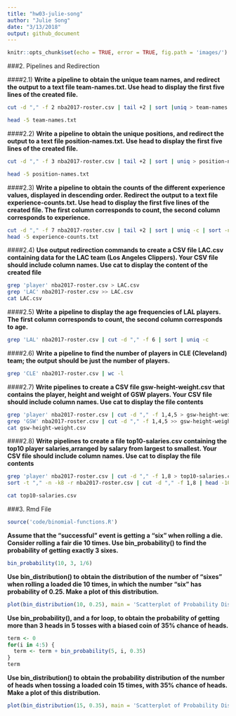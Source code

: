 ```yaml
---
title: "hw03-julie-song"
author: "Julie Song"
date: "3/13/2018"
output: github_document
---
```


```r
knitr::opts_chunk$set(echo = TRUE, error = TRUE, fig.path = 'images/')
```

###2. Pipelines and Redirection

####2.1) 
**Write a pipeline to obtain the unique team names, and redirect the output to a text file team-names.txt. Use head to display the first five lines of the created file.**
```bash
cut -d "," -f 2 nba2017-roster.csv | tail +2 | sort |uniq > team-names.txt

head -5 team-names.txt
```

####2.2) 
**Write a pipeline to obtain the unique positions, and redirect the output to a text file position-names.txt. Use head to display the first five lines of the created file.**
```bash
cut -d "," -f 3 nba2017-roster.csv | tail +2 | sort | uniq > position-names.txt

head -5 position-names.txt
```

####2.3)
**Write a pipeline to obtain the counts of the different experience values, displayed in descending order. Redirect the output to a text file experience-counts.txt. Use head to display the first five lines of the created file. The first column corresponds to count, the second column corresponds to experience.**

```bash
cut -d "," -f 7 nba2017-roster.csv | tail +2 | sort | uniq -c | sort -nr > experience-counts.txt
head -5 experience-counts.txt
```

####2.4)
**Use output redirection commands to create a CSV file LAC.csv containing data for the LAC team (Los Angeles Clippers). Your CSV file should include column names. Use cat to display the content of the created file**
```bash
grep 'player' nba2017-roster.csv > LAC.csv
grep 'LAC' nba2017-roster.csv >> LAC.csv
cat LAC.csv
```

####2.5)
**Write a pipeline to display the age frequencies of LAL players. The first column corresponds to count, the second column corresponds to age.**
```bash
grep 'LAL' nba2017-roster.csv | cut -d "," -f 6 | sort | uniq -c
```

####2.6)
**Write a pipeline to find the number of players in CLE (Cleveland) team; the output should be just the number of players.**

```bash
grep 'CLE' nba2017-roster.csv | wc -l

```

####2.7)
**Write pipelines to create a CSV file gsw-height-weight.csv that contains the player, height and weight of GSW players. Your CSV file should include column names. Use cat to display the file contents**
```bash
grep 'player' nba2017-roster.csv | cut -d "," -f 1,4,5 > gsw-height-weight.csv
grep 'GSW' nba2017-roster.csv | cut -d "," -f 1,4,5 >> gsw-height-weight.csv 
cat gsw-height-weight.csv

```

####2.8) 
**Write pipelines to create a file top10-salaries.csv containing the top10 player salaries,arranged by salary from largest to smallest. Your CSV file should include column names. Use cat to display the file contents**

```bash
grep 'player' nba2017-roster.csv | cut -d "," -f 1,8 > top10-salaries.csv
sort -t "," -n -k8 -r nba2017-roster.csv | cut -d "," -f 1,8 | head -10 >> top10-salaries.csv

cat top10-salaries.csv
```

###3. Rmd File

```r
source('code/binomial-functions.R')
```

**Assume that the “successful” event is getting a “six” when rolling a die. Consider rolling a fair die 10 times. Use bin_probability() to find the probability of getting exactly 3 sixes.**

```r
bin_probability(10, 3, 1/6)
```

**Use bin_distribution() to obtain the distribution of the number of “sixes” when rolling a loaded die 10 times, in which the number “six” has probability of 0.25. Make a plot of this distribution.**

```r
plot(bin_distribution(10, 0.25), main = 'Scatterplot of Probability Distribution on a Biased Die (25% Sixes)', xlab = 'Number of Sixes', ylab = 'Probability of Getting Sixes')
```

**Use bin_probability(), and a for loop, to obtain the probability of getting more than 3 heads in 5 tosses with a biased coin of 35% chance of heads.**

```r
term <- 0
for(i in 4:5) {
  term <- term + bin_probability(5, i, 0.35)
}
term

```

**Use bin_distribution() to obtain the probability distribution of the number of heads when tossing a loaded coin 15 times, with 35% chance of heads. Make a plot of this distribution.**
```r
plot(bin_distribution(15, 0.35), main = 'Scatterplot of Probability Distribution on a Biased Coin (35% Heads)', xlab = 'Number of Heads', ylab = 'Probability of Getting Head(s)')

```


